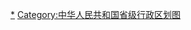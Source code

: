 <div style="position: relative" class="center">
{{Image label begin|image=Administrative Division Chongqing Municipality.svg|width={{{1|700}}}|link=|font-size=85%}}
{{Image label|x=645|y=380|scale={{{1|700}}}/1050|text=[[万州区|<span style="color: black;">'''万州区'''</span>]]}}
{{Image label|x=420|y=630|scale={{{1|700}}}/1050|text=[[涪陵区|<span style="color: black;">'''涪陵区'''</span>]]}}
{{Image label|x=175|y=180|scale={{{1|700}}}/1050|text=[[渝中区|<span style="color: black;">'''渝中区'''</span>]]}}
{{Image label|x=110|y=280|scale={{{1|700}}}/1050|text=[[大渡口区|<span style="color: black;">'''大渡口区'''</span>]]}}
{{Image label|x=265|y=135|scale={{{1|700}}}/1050|text=[[江北区 (重庆市)|<span style="color: black;">'''江北区'''</span>]]}}
{{Image label|x=55|y=120|scale={{{1|700}}}/1050|text=[[沙坪坝区|<span style="color: black;">'''沙坪坝区'''</span>]]}}
{{Image label|x=75|y=240|scale={{{1|700}}}/1050|text={{vtext|[[九龙坡区|<span style="color: black;">'''九龙坡区'''</span>]]}}}}
{{Image label|x=250|y=190|scale={{{1|700}}}/1050|text=[[南岸区|<span style="color: black;">'''南岸区'''</span>]]}}
{{Image label|x=240|y=590|scale={{{1|700}}}/1050|text=[[北碚区|<span style="color: black;">'''北碚区'''</span>]]}}
{{Image label|x=295|y=820|scale={{{1|700}}}/1050|text=[[綦江区|<span style="color: black;">'''綦江区'''</span>]]}}
{{Image label|x=85|y=640|scale={{{1|700}}}/1050|text=[[大足区|<span style="color: black;">'''大足区'''</span>]]}}
{{Image label|x=300|y=600|scale={{{1|700}}}/1050|text=[[渝北区|<span style="color: black;">'''渝北区'''</span>]]}}
{{Image label|x=290|y=50|scale={{{1|700}}}/1050|text=[[渝北区|<span style="color: black;">'''渝北区'''</span>]]}}
{{Image label|x=290|y=700|scale={{{1|700}}}/1050|text=[[巴南区|<span style="color: black;">'''巴南区'''</span>]]}}
{{Image label|x=290|y=330|scale={{{1|700}}}/1050|text=[[巴南区|<span style="color: black;">'''巴南区'''</span>]]}}
{{Image label|x=710|y=690|scale={{{1|700}}}/1050|text=[[黔江区|<span style="color: black;">'''黔江区'''</span>]]}}
{{Image label|x=375|y=565|scale={{{1|700}}}/1050|text=[[长寿区|<span style="color: black;">'''长寿区'''</span>]]}}
{{Image label|x=185|y=780|scale={{{1|700}}}/1050|text=[[江津区|<span style="color: black;">'''江津区'''</span>]]}}
{{Image label|x=70|y=400|scale={{{1|700}}}/1050|text=[[江津区|<span style="color: black;">'''江津区'''</span>]]}}
{{Image label|x=205|y=530|scale={{{1|700}}}/1050|text=[[合川区|<span style="color: black;">'''合川区'''</span>]]}}
{{Image label|x=110|y=720|scale={{{1|700}}}/1050|text=[[永川区|<span style="color: black;">'''永川区'''</span>]]}}
{{Image label|x=385|y=760|scale={{{1|700}}}/1050|text=[[南川区|<span style="color: black;">'''南川区'''</span>]]}}
{{Image label|x=195|y=635|scale={{{1|700}}}/1050|text={{vtext|[[璧山区|<span style="color: black;">'''璧山区'''</span>]]}}}}
{{Image label|x=150|y=595|scale={{{1|700}}}/1050|text=[[铜梁区|<span style="color: black;">'''铜梁区'''</span>]]}}
{{Image label|x=100|y=520|scale={{{1|700}}}/1050|text=[[潼南区|<span style="color: black;">'''潼南区'''</span>]]}}
{{Image label|x=35|y=680|scale={{{1|700}}}/1050|text=[[荣昌区|<span style="color: black;">'''荣昌区'''</span>]]}}
{{Image label|x=640|y=240|scale={{{1|700}}}/1050|text=[[开州区|<span style="color: black;">'''开州区'''</span>]]}}
{{Image label|x=505|y=390|scale={{{1|700}}}/1050|text=[[梁平区|<span style="color: black;">'''梁平区'''</span>]]}}
{{Image label|x=490|y=705|scale={{{1|700}}}/1050|text=[[武隆区|<span style="color: black;">'''武隆区'''</span>]]}}
{{Image label|x=720|y=95|scale={{{1|700}}}/1050|text=[[城口县|<span style="color: black;">'''城口县'''</span>]]}}
{{Image label|x=520|y=580|scale={{{1|700}}}/1050|text=[[丰都县|<span style="color: black;">'''丰都县'''</span>]]}}
{{Image label|x=435|y=490|scale={{{1|700}}}/1050|text=[[垫江县|<span style="color: black;">'''垫江县'''</span>]]}}
{{Image label|x=545|y=470|scale={{{1|700}}}/1050|text=[[忠县|<span style="color: black;">'''忠县'''</span>]]}}
{{Image label|x=735|y=300|scale={{{1|700}}}/1050|text=[[云阳县|<span style="color: black;">'''云阳县'''</span>]]}}
{{Image label|x=850|y=320|scale={{{1|700}}}/1050|text=[[奉节县|<span style="color: black;">'''奉节县'''</span>]]}}
{{Image label|x=960|y=275|scale={{{1|700}}}/1050|text=[[巫山县|<span style="color: black;">'''巫山县'''</span>]]}}
{{Image label|x=840|y=185|scale={{{1|700}}}/1050|text=[[巫溪县|<span style="color: black;">'''巫溪县'''</span>]]}}
{{Image label|x=605|y=520|scale={{{1|700}}}/1050|text=[[石柱土家族自治县|<span style="color: black;">'''石柱土家族<br>自治县'''</span>]]}}
{{Image label|x=745|y=905|scale={{{1|700}}}/1050|text=[[秀山土家族苗族自治县|<span style="color: black;">'''秀山土家族<br>苗族自治县'''</span>]]}}
{{Image label|x=710|y=805|scale={{{1|700}}}/1050|text=[[酉阳土家族苗族自治县|<span style="color: black;">'''酉阳土家族<br>苗族自治县'''</span>]]}}
{{Image label|x=585|y=690|scale={{{1|700}}}/1050|text=[[彭水苗族土家族自治县|<span style="color: black;">'''彭水苗族<br>土家族自治县'''</span>]]}}
{{Image label end}}
</div>
<noinclude>
[[Category:重庆行政区划|*]]
[[Category:中华人民共和国省级行政区划图]]
</noinclude>